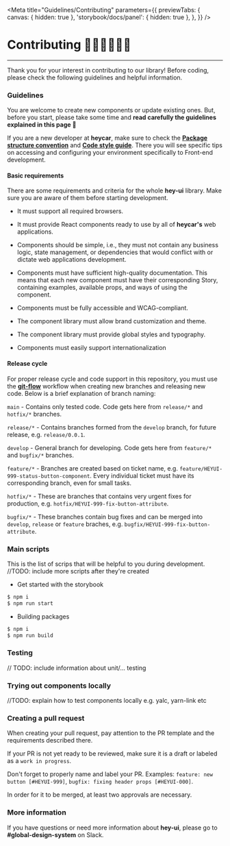 
<Meta
  title="Guidelines/Contributing"
  parameters={{
    previewTabs: {
      canvas: { hidden: true },
      'storybook/docs/panel': { hidden: true },
    },
  }}
/>

# Contributing 👩‍💻🧑‍💻👨‍💻

---

Thank you for your interest in contributing to our library! Before coding, please check the following guidelines and helpful information.

### Guidelines

You are welcome to create new components or update existing ones. But, before you start, please take some time and **read carefully the guidelines explained in this page 🥸**

If you are a new developer at **heycar**, make sure to check the **[Package structure convention](/docs/guidelines-package-structure-convention--page)** and **[Code style guide](/docs/guidelines-code-style-guide-convention--page)**.
There you will see specific tips on accessing and configuring your environment specifically to Front-end development.

#### Basic requirements

There are some requirements and criteria for the whole **hey-ui** library. Make sure you are aware of them before starting development.

- It must support all required browsers.

- It must provide React components ready to use by all of **heycar's** web applications.

- Components should be simple, i.e., they must not contain any business logic, state management, or dependencies that would conflict with or dictate web applications development.

- Components must have sufficient high-quality documentation. This means that each new component must have their corresponding Story, containing examples, available props, and ways of using the component.

- Components must be fully accessible and WCAG-compliant.

- The component library must allow brand customization and theme.

- The component library must provide global styles and typography.

- Components must easily support internationalization

#### Release cycle

For proper release cycle and code support in this repository, you must use the **[git-flow](https://www.gitkraken.com/learn/git/git-flow)** workflow when creating new branches and releasing new code.
Below is a brief explanation of branch naming:

`main` - Contains only tested code. Сode gets here from `release/*` and `hotfix/*` branches.

`release/*` - Contains branches formed from the `develop` branch, for future release, e.g. `release/0.0.1`.

`develop` - General branch for developing. Сode gets here from `feature/*` and `bugfix/*` branches.

`feature/*` - Branches are created based on ticket name, e.g. `feature/HEYUI-999-status-button-component`. Every individual ticket must have its corresponding branch, even for small tasks.

`hotfix/*` - These are branches that contains very urgent fixes for production, e.g. `hotfix/HEYUI-999-fix-button-attribute`.

`bugfix/*` - These branches contain bug fixes and can be merged into `develop`, `release` or `feature` braches, e.g. `bugfix/HEYUI-999-fix-button-attribute`.

### Main scripts

This is the list of scrips that will be helpful to you during development.
//TODO: include more scripts after they're created

- Get started with the storybook

```bash
$ npm i
$ npm run start
```

- Building packages

```bash
$ npm i
$ npm run build
```

### Testing

// TODO: include information about unit/... testing

### Trying out components locally

//TODO: explain how to test components locally e.g. yalc, yarn-link etc

### Creating a pull request

When creating your pull request, pay attention to the PR template and the requirements described there.

If your PR is not yet ready to be reviewed, make sure it is a draft or labeled as a `work in progress`.

Don't forget to properly name and label your PR. Examples: `feature: new button [#HEYUI-999]`, `bugfix: fixing header props [#HEYUI-000]`.

In order for it to be merged, at least two approvals are necessary.

### More information

If you have questions or need more information about **hey-ui**, please go to **#global-design-system** on Slack.
